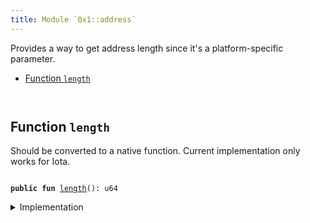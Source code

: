 ```yaml
---
title: Module `0x1::address`
---
```


Provides a way to get address length since it's a
platform-specific parameter.


-  [Function `length`](#0x1_address_length)


<pre><code>
</code></pre>



<Link id="0x1_address_length"></Link>

## Function `length`

Should be converted to a native function.
Current implementation only works for Iota.


<pre><code>
<b>public</b> <b>fun</b> <a href="../move-stdlib/address.md#0x1_address_length">length</a>(): u64
</code></pre>



<details>
<summary>Implementation</summary>


<pre><code>
<b>public</b> <b>fun</b> <a href="../move-stdlib/address.md#0x1_address_length">length</a>(): u64 \{
    32
}
</code></pre>



</details>
